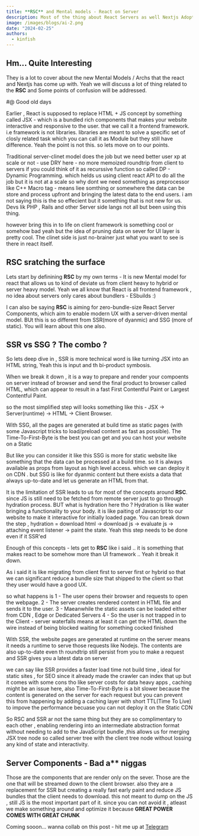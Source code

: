 ```yaml
---
title: **RSC** and Mental models - React on Server
description: Most of the thing about React Servers as well Nextjs Adoption
image: /images/blogs/ai-2.png
date: "2024-02-25"
authors:
  - kinfish
---
```



## Hm... Quite Interesting

They is a lot to cover about the new Mental Models / Archs that the react and Nextjs has come up with. Yeah we will discuss a lot of thing related to the **RSC** and Some points of confusion will be addressed.

#@ Good old days

Earlier , React is supposed to replace HTML + JS concept by something called JSX - which is a bundled rich components that makes your website interactive and responsive to the user. that we call it a frontend framework. i.e framework is not libraries. libraries are meant to solve a specific set of closly related task which 
you can call it as Module but they still have difference. Yeah the point is not this. so lets move on to our points.

Traditional server-clinet model does the job but we need better user xp at scale or not - use DRY here - no more memoized roundtrip from client to servers if you could think of it as recurssive function so called DP - Dynamic Programming. which helds us using client react API to do all the job but it is not at a scale 
so why dont we need something as preprocessor like C++ Macro tag - means liee somthing or somewhere the data can be store and process upfront and bringing the latest data to the end users. i am not saying this is the so effecient but it something that is not new for us. Devs lik PHP , Rails and other Server side langs not all but  been using this thing.

however bring this in to life on client framework is something cool or somehow bad yeah but the idea of pruning data on sever for UI layer is pretty cool. 
The clinet side is just no-brainer just what you want to see is there in react itself.

## **RSC** sratching the surface

Lets start by definining **RSC** by my own terms - It is new Mental model for react that allows us to kind of deviate us from client heavy to hybrid or server heavy model.
Yeah we all know that React is all frontend framework , no idea about servers only cares about bundlers - ESbuilds :)

I can also be saying **RSC** is aiming for zero-bundle-size React Server Components, which aim to enable modern UX with a server-driven mental model. BUt this is so different from SSR(more of dyanmic) and SSG (more of static). You will learn about this one also.


## SSR vs SSG ?  The combo ? 
So lets deep dive in , SSR is more technical word is like turning JSX into an HTML string, Yeah this is input and th bi-product symbosis.


When we break it down , it is a way to prepare and render your compoents on server instead of browser and send the final product to browser called HTML,  which can appear to result in a fast First Contentful Paint or Largest Contentful Paint.

so the most simplified step will looks something like this - JSX -> Server(runtime) -> HTML -> Client Browser.


With SSG, all the pages are generated at build time as static pages (with some Javascript tricks to load/preload content as fast as possible). The Time-To-First-Byte is the best you can get and you can host your website on a Static

But like you can consider it like this SSG is more for static website like something that the data can be processed at a build time. so it is always available as props from layout as high level access. which we can deploy it on CDN . but SSG is like for dyanmic content but there exists a data that always up-to-date and let us generate an HTML from that.

It is the limitation of SSR leads to us for most of the concepts around **RSC**. since JS is still need to be fetched from remote server just to go through hydration process. BUT what is hydration here tho ? Hydration is like water bringing a functionality to your body. it is like paiting of Javascript to our website to make it interactive for initially loaded page. You can break down the step ,   hydration = download html -> download js -> evaluate js -> attaching event listener -> paint the state. Yeah this step needs to be done even if it SSR'ed

Enough of this concepts - lets get to **RSC** like i said .. it is something that makes react to be somehow more than UI framework .. Yeah it break it down.

As i said it is like migrating from client first to server first or hybrid so that we can significant reduce a bundle size that shipped to the client so that they user would have a good UX. 



so what happens is
1 - The user opens their browser and requests to open the webpage.
2 - The server creates rendered content in HTML file and sends it to the user.
3 - Maeanwhile the static assets can be loaded either from CDN , Edge or Dedicated Servers
4 - So the user is not trapped in to the Client - server waterfalls means at least it can get the HTML down the wire instead of being blocked waiting for something cocked finished 

With SSR, the website pages are generated at runtime on the server means it needs a runtime to serve those requests like Nodejs. The contents are also up-to-date even th roundtrip still persist from you to make a request and SSR gives you a latest data on server

we can say like SSR provides a faster load time not build time , ideal for static sites , for SEO since it already made the crawler can index that up but it comes with some cons tho like server costs for data heavy apps , caching might be an issue here, also Time-To-First-Byte is a bit slower because the content is generated on the server for each request but you can prevent this from happening by adding a caching layer with short TTL(Time To Live) to impove the performance becuase you can not deploy it on the Static CDN 


So RSC and SSR ar not the same thing but they are so complimentary to each other ,  enabling rendering into an intermediate abstraction format without needing to add to the JavaScript bundle ,this allows us for merging JSX tree node so called server tree with the client tree node without lossing any kind of state and interactivity. 


## Server Components - Bad a** niggas

Those are the components that are render only on the sever. Those are the one that will be streamed down to the client browser. also they are a replacement for SSR but creating a really fast early paint and reduce JS bundles that the client needs to download. this not meant to dump on the JS , still JS is the most important part of it. since you can not avoid it , atleast we make something around and optimize it because **GREAT POWER COMES WITH GREAT CHUNK** 


Coming sooon... wanna collab on this post - hit me up at [Telegram](https://t.me/Kinfe123)
